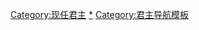 {{Navbox
|name  = Current sovereigns
|state = {{{state<includeonly>|collapsed</includeonly>}}}
|title = [[现任主权君主列表|现任君主]]
|listclass = hlist
|image =  

|group1 = 亚洲
|list1  = 
*{{nowrap|{{flagicon|Taliban}} [[海巴圖拉·阿洪扎達]]}}
*{{nowrap|{{flagicon|Bahrain}} [[哈迈德·本·伊萨·本·萨勒曼·阿勒哈利法|哈迈德]]}}
*{{nowrap|{{flagicon|Bhutan}} [[吉格梅·凯萨尔·纳姆耶尔·旺楚克]]}}
*{{nowrap|{{flagicon|Brunei}} [[哈桑纳尔·博尔基亚]]}}
*{{nowrap|{{flagicon|Cambodia}} [[诺罗敦·西哈莫尼]]}}
*{{nowrap|{{flagicon|Japan}} [[德仁]]}}
*{{nowrap|{{flagicon|Jordan}} [[阿卜杜拉二世]] }}
*{{nowrap|{{flagicon|Kuwait}} [[纳瓦夫·艾哈迈德·贾比尔·萨巴赫|纳瓦夫]]}}
*{{nowrap|{{flagicon|Malaysia}} [[苏丹阿都拉|阿都拉]] }}
*{{nowrap|{{flagicon|Oman}} [[海赛姆·本·塔里克·阿勒赛义德|海赛姆]]}}
*{{nowrap|{{flagicon|Qatar}} [[塔米姆·本·哈邁德·阿勒薩尼|塔米姆]]}}
*{{nowrap|{{flagicon|Saudi Arabia}} [[萨勒曼·本·阿卜杜勒-阿齐兹·阿勒沙特|薩勒曼]]}}
*{{nowrap|{{flagicon|Thailand}} [[玛哈·哇集拉隆功|哇集拉隆功]]}}
*{{nowrap|{{flagicon|UAE}} [[穆罕默德·本·扎耶德·阿勒納哈揚|穆罕默德]]}}

|group2 = 欧洲
|list2 =
*{{nowrap|{{flagicon|Andorra}} [[埃马纽埃尔·马克龙|-{zh-hans:马克龙;zh-tw:馬克宏;zh-hk:馬克龍}-]] / [[霍安·恩里克·比韦斯·西西利亚|比韦斯·西西利亚]]}}
*{{nowrap|{{flagicon|Belgium}} [[菲利普 (比利时国王)|菲利普]]}}
*{{nowrap|{{flagicon|Denmark}} [[瑪格麗特二世 (丹麥)|玛格丽特二世]]}}
*{{nowrap|{{flagicon|Liechtenstein}} [[漢斯·亞當二世]]}}
**[[攝政|攝政王]]：[[阿洛伊斯王储_(列支敦士登)|阿洛伊斯]]
*{{nowrap|{{flagicon|Luxembourg}} [[亨利 (卢森堡大公)|亨利]]}}
*{{nowrap|{{flagicon|Monaco}} [[阿尔贝二世 (摩纳哥)|阿尔贝二世]]}}
*{{nowrap|{{flagicon|Netherlands}} [[威廉-亞歷山大 (荷蘭)|威廉-亚历山大]]}}
*{{nowrap|{{flagicon|Norway}} [[哈拉尔五世]]}}
*{{nowrap|{{flagicon|Spain}} [[費利佩六世]]}}
*{{nowrap|{{Flagicon|Sweden}} [[卡尔十六世·古斯塔夫]]}}
*{{nowrap|{{flagicon|United Kingdom}} [[伊丽莎白二世]]}}
*{{nowrap|{{flagicon|Vatican City}} [[方濟各 (教宗)|方济各]]}}

|group3 = 美洲
|list3 =
*{{flagicon|Antigua and Barbuda}} {{flagicon|Bahamas}} {{flagicon|Belize}} {{flagicon|Canada}} {{flagicon|Grenada}}{{flagicon|Jamaica}} {{flagicon|Saint Kitts and Nevis}} {{flagicon|Saint Lucia}} {{flagicon|Saint Vincent and the Grenadines}} [[伊丽莎白二世]]

|group4 = 非洲
|list4  = 
*{{nowrap|{{flagicon|Lesotho}} [[莱齐耶三世]]}}
*{{nowrap|{{flagicon|Morocco}} [[穆罕默德六世 (摩洛哥)|穆罕默德六世]]}}
*{{nowrap|{{flagicon|Swaziland}} [[姆斯瓦蒂三世]]}}

|group5 = 大洋洲
|list5  = 
* {{flagicon|Australia}} {{flagicon|Cook Islands}} {{flagicon|New Zealand}} {{flagicon|Niue}} {{flagicon|Papua New Guinea}} {{flagicon|Solomon Islands}} {{flagicon|Tuvalu}} [[伊丽莎白二世]]
* {{flagicon|Tonga}} [[圖普六世]]

|below  = 
}}<includeonly>[[Category:现任君主]]</includeonly><noinclude>
{{collapsible option}}
[[Category:现任君主|*]]
[[Category:君主导航模板]]
</noinclude>